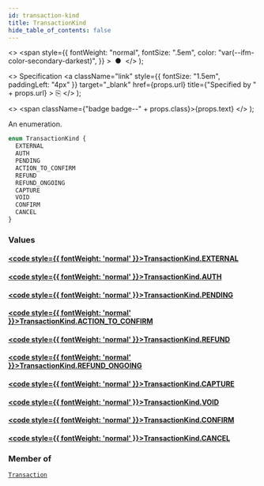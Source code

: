 ```yaml
---
id: transaction-kind
title: TransactionKind
hide_table_of_contents: false
---
```


  <>
    <span
      style={{
        fontWeight: "normal",
        fontSize: ".5em",
        color: "var(--ifm-color-secondary-darkest)",
      }}
    >
      &nbsp;●&nbsp;
    </span>
  </>
);

  <>
    Specification
    <a
      className="link"
      style={{ fontSize: "1.5em", paddingLeft: "4px" }}
      target="\_blank"
      href={props.url}
      title={"Specified by " + props.url}
    >
      ⎘
    </a>
  </>
);

  <>
    <span className={"badge badge--" + props.class}>{props.text}</span>
  </>
);

An enumeration.

```graphql
enum TransactionKind {
  EXTERNAL
  AUTH
  PENDING
  ACTION_TO_CONFIRM
  REFUND
  REFUND_ONGOING
  CAPTURE
  VOID
  CONFIRM
  CANCEL
}
```

### Values

#### [<code style={{ fontWeight: 'normal' }}>TransactionKind.<b>EXTERNAL</b></code>](#)

>

#### [<code style={{ fontWeight: 'normal' }}>TransactionKind.<b>AUTH</b></code>](#)

>

#### [<code style={{ fontWeight: 'normal' }}>TransactionKind.<b>PENDING</b></code>](#)

>

#### [<code style={{ fontWeight: 'normal' }}>TransactionKind.<b>ACTION_TO_CONFIRM</b></code>](#)

>

#### [<code style={{ fontWeight: 'normal' }}>TransactionKind.<b>REFUND</b></code>](#)

>

#### [<code style={{ fontWeight: 'normal' }}>TransactionKind.<b>REFUND_ONGOING</b></code>](#)

>

#### [<code style={{ fontWeight: 'normal' }}>TransactionKind.<b>CAPTURE</b></code>](#)

>

#### [<code style={{ fontWeight: 'normal' }}>TransactionKind.<b>VOID</b></code>](#)

>

#### [<code style={{ fontWeight: 'normal' }}>TransactionKind.<b>CONFIRM</b></code>](#)

>

#### [<code style={{ fontWeight: 'normal' }}>TransactionKind.<b>CANCEL</b></code>](#)

>

### Member of

[`Transaction`](../../api-reference/payments/objects/transaction) <Badge class="secondary" text="object"/>
